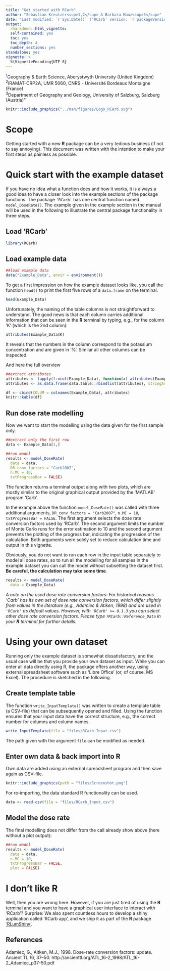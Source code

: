 ```yaml
---
title: "Get started with RCarb"
author: "Sebastian Kreutzer<sup>1,2</sup> & Barbara Mauz<sup>3</sup>"
date: "Last modified: `r Sys.Date()` ('RCarb' version: `r packageVersion('RCarb')`)"
output: 
  rmarkdown::html_vignette:
  self-contained: yes
  toc: yes
  toc_depth: 4
  number_sections: yes
standalone: yes
vignette: >
  %\VignetteEncoding{UTF-8}
---
```


<sup>1</sup>Geography & Earth Science, Aberystwyth University (United Kingdom)<br>
<sup>2</sup>IRAMAT-CRP2A, UMR 5060, CNRS - Université Bordeaux Montaigne (France)<br>
<sup>3</sup>Department of Geography and Geology, University of Salzburg, Salzburg (Austria)"

```r
knitr::include_graphics("../man/figures/Logo_RCarb.svg")
```

# Scope

Getting started with a new **R** package can be a very tedious business (if not to say annoying). 
This document was written with the intention to make your first steps as painless as possible. 

# Quick start with the example dataset

If you have no idea what a function does and how it works, it is always a good idea to have a 
closer look into the example sections of the package functions. The package `'RCarb'` has 
one central function named `model_DoseRate()`. The example given in the example section in 
the manual will be used in the following to illustrate the central package functionality in 
three steps.

## Load 'RCarb'
```r
library(RCarb)
```

## Load example data

```r
##load example data
data("Example_Data", envir = environment())
```

To get a first impression on how the example dataset looks like, you call the function `head()` to
print the first five rows of a `data.frame` on the terminal.

```r
head(Example_Data)
```

Unfortunately, the naming of the table columns is not straightforward to understand. The good news 
is that each column carries additional information that can be seen in the **R** terminal by 
typing, e.g., for the column 'K' (which is the 2nd column):

```r
attributes(Example_Data$K)
```

It reveals that the numbers in the column correspond to the potassium concentration and are
given in '%'. Similar all other columns can be inspected.

And here the full overview
```r
##extract attributes
attributes <- lapply(1:ncol(Example_Data), function(x) attributes(Example_Data[[x]]))
attributes <- as.data.frame(data.table::rbindlist(attributes), stringAsFactors = FALSE)

df <- cbind(COLUM = colnames(Example_Data), attributes)
knitr::kable(df)
```

## Run dose rate modelling

Now we want to start the modelling using the data given for the first sample only.

```r
##extract only the first row 
data <- Example_Data[1,]

##run model 
results <- model_DoseRate(
  data = data,
  DR_conv_factors = "Carb2007",
  n.MC = 10, 
  txtProgressBar = FALSE)
```

The function returns a terminal output along with two plots, which are mostly similar to the
original graphical output provided by the 'MATLAB' program 'Carb'. 

In the example above the function `model_DoseRate()` was called with three additional 
arguments, `DR_conv_factors = "Carb2007"`, `n.MC = 10`, `txtProgressBar = FALSE`. The first
argument selects the dose rate conversion factors used by 'RCarb'. The second argument limits the number of 
Monte Carlo runs for the error estimation to 10 and the second argument prevents the plotting of the progress bar, indicating the progression of the calculation. Both arguments were solely set to reduce calculation time and output in this vignette.

Obviously, you do not want to run each row in the input table separately to model all dose rates,
so to run all the modelling for all samples in the example dataset you can call the model without subsetting the dataset first. **Be careful, the calculation may take some time**.

```r
results <- model_DoseRate(
  data = Example_Data)
```

*A note on the used dose rate conversion factors: For historical reasons 'Carb' has its own set of dose rate
conversion factors, which differ slightly from values in the literature (e.g., Adamiec \& Atiken, 1998)
and are used in `'RCarb'` as default values. However, with `'RCarb' >= 0.1.3` you can select other dose rate conversion factors. Please type `?RCarb::Reference_Data` in your **R** terminal for further details.*

# Using your own dataset

Running only the example dataset is somewhat dissatisfactory, and the usual case will be that
you provide your own dataset as input. While you can enter all data directly using R, the package
offers another way, using external spreadsheet software such as 'Libre Office' (or, of course, MS Excel).
The procedure is sketched in the following. 

## Create template table

The function `write_InputTemplate()` was written to create a template table (a CSV-file) that 
can be subsequently opened and filled. Using the function ensures that your input data have the 
correct structure, e.g., the correct number for columns and column names. 

```r
write_InputTemplate(file = "files/RCarb_Input.csv")
```

The path given with the argument `file` can be modified as needed.

## Enter own data & back import into R

Own data are added using an external spreadsheet program and then save again as CSV-file. 

```r
knitr::include_graphics(path = "files/Screenshot.png")
```

For re-importing, the data standard R functionality can be used. 

```r
data <- read.csv(file = "files/RCarb_Input.csv")
```

## Model the dose rate

The final modelling does not differ from the call already show above (here without a plot output):

```r
##run model 
results <- model_DoseRate(
  data = data,
  n.MC = 10, 
  txtProgressBar = FALSE, 
  plot = FALSE)
```


# I don't like R

Well, then you are wrong here. However, if you are just tired of using the **R** terminal and you want to have a graphical user interface to interact with 'RCarb'? Surprise: We also spent countless hours to develop a shiny application called 'RCarb app', and we ship it as part of the **R** package ['RLumShiny'](https://CRAN.R-project.org/package=RLumShiny).

## References {-}

Adamiec, G., Aitken, M.J., 1998. Dose-rate conversion factors: update. Ancient TL 16, 37–50. http://ancienttl.org/ATL_16-2_1998/ATL_16-2_Adamiec_p37-50.pdf
